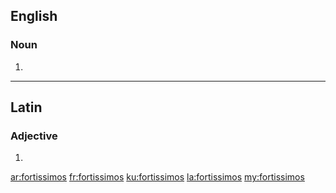 {{also|fortíssimos}}
==English==

===Noun===
{{head|en|noun plural form}}

# {{plural of|fortissimo|lang=en}}

----

==Latin==

===Adjective===
{{la-adj-form|fortissimos}}

# {{inflection of|fortissimus||acc|m|p|lang=la}}

[[ar:fortissimos]]
[[fr:fortissimos]]
[[ku:fortissimos]]
[[la:fortissimos]]
[[my:fortissimos]]